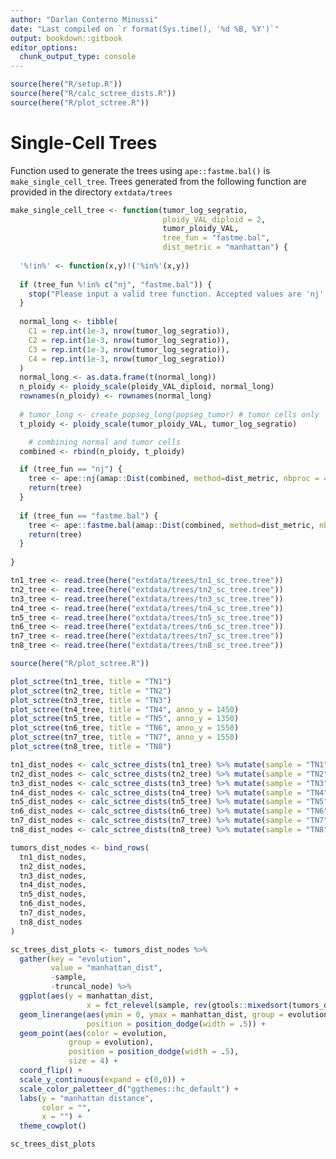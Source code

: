 ```yaml
---
author: "Darlan Conterno Minussi"
date: "Last compiled on `r format(Sys.time(), '%d %B, %Y')`"
output: bookdown::gitbook
editor_options: 
  chunk_output_type: console
---
```


```r
source(here("R/setup.R"))
source(here("R/calc_sctree_dists.R"))
source(here("R/plot_sctree.R"))
```


# Single-Cell Trees

Function used to generate the trees using `ape::fastme.bal()` is `make_single_cell_tree`. Trees generated from the following function are provided in the directory `extdata/trees`


```r
make_single_cell_tree <- function(tumor_log_segratio,
                                  ploidy_VAL_diploid = 2,
                                  tumor_ploidy_VAL,
                                  tree_fun = "fastme.bal",
                                  dist_metric = "manhattan") {
  
  '%!in%' <- function(x,y)!('%in%'(x,y))
  
  if (tree_fun %!in% c("nj", "fastme.bal")) {
    stop("Please input a valid tree function. Accepted values are 'nj' or 'fastme.bal'")
  }
  
  normal_long <- tibble(
    C1 = rep.int(1e-3, nrow(tumor_log_segratio)),
    C2 = rep.int(1e-3, nrow(tumor_log_segratio)),
    C3 = rep.int(1e-3, nrow(tumor_log_segratio)),
    C4 = rep.int(1e-3, nrow(tumor_log_segratio))
  )
  normal_long <- as.data.frame(t(normal_long))
  n_ploidy <- ploidy_scale(ploidy_VAL_diploid, normal_long)
  rownames(n_ploidy) <- rownames(normal_long)
  
  # tumor_long <- create_popseg_long(popseg_tumor) # tumor cells only
  t_ploidy <- ploidy_scale(tumor_ploidy_VAL, tumor_log_segratio)

    # combining normal and tumor cells
  combined <- rbind(n_ploidy, t_ploidy)

  if (tree_fun == "nj") {
    tree <- ape::nj(amap::Dist(combined, method=dist_metric, nbproc = 40))
    return(tree)
  }
  
  if (tree_fun == "fastme.bal") {
    tree <- ape::fastme.bal(amap::Dist(combined, method=dist_metric, nbproc = 40))
    return(tree)
  } 
  
}
```

```r
tn1_tree <- read.tree(here("extdata/trees/tn1_sc_tree.tree"))
tn2_tree <- read.tree(here("extdata/trees/tn2_sc_tree.tree"))
tn3_tree <- read.tree(here("extdata/trees/tn3_sc_tree.tree"))
tn4_tree <- read.tree(here("extdata/trees/tn4_sc_tree.tree"))
tn5_tree <- read.tree(here("extdata/trees/tn5_sc_tree.tree"))
tn6_tree <- read.tree(here("extdata/trees/tn6_sc_tree.tree"))
tn7_tree <- read.tree(here("extdata/trees/tn7_sc_tree.tree"))
tn8_tree <- read.tree(here("extdata/trees/tn8_sc_tree.tree"))
```

```r
source(here("R/plot_sctree.R"))

plot_sctree(tn1_tree, title = "TN1")
plot_sctree(tn2_tree, title = "TN2")
plot_sctree(tn3_tree, title = "TN3")
plot_sctree(tn4_tree, title = "TN4", anno_y = 1450)
plot_sctree(tn5_tree, title = "TN5", anno_y = 1350)
plot_sctree(tn6_tree, title = "TN6", anno_y = 1550)
plot_sctree(tn7_tree, title = "TN7", anno_y = 1550)
plot_sctree(tn8_tree, title = "TN8")
```

```r
tn1_dist_nodes <- calc_sctree_dists(tn1_tree) %>% mutate(sample = "TN1") 
tn2_dist_nodes <- calc_sctree_dists(tn2_tree) %>% mutate(sample = "TN2")
tn3_dist_nodes <- calc_sctree_dists(tn3_tree) %>% mutate(sample = "TN3")
tn4_dist_nodes <- calc_sctree_dists(tn4_tree) %>% mutate(sample = "TN4")
tn5_dist_nodes <- calc_sctree_dists(tn5_tree) %>% mutate(sample = "TN5")
tn6_dist_nodes <- calc_sctree_dists(tn6_tree) %>% mutate(sample = "TN6")
tn7_dist_nodes <- calc_sctree_dists(tn7_tree) %>% mutate(sample = "TN7")
tn8_dist_nodes <- calc_sctree_dists(tn8_tree) %>% mutate(sample = "TN8")

tumors_dist_nodes <- bind_rows(
  tn1_dist_nodes,
  tn2_dist_nodes,
  tn3_dist_nodes,
  tn4_dist_nodes,
  tn5_dist_nodes,
  tn6_dist_nodes,
  tn7_dist_nodes,
  tn8_dist_nodes
)

sc_trees_dist_plots <- tumors_dist_nodes %>% 
  gather(key = "evolution",
         value = "manhattan_dist", 
         -sample,
         -truncal_node) %>% 
  ggplot(aes(y = manhattan_dist,
                 x = fct_relevel(sample, rev(gtools::mixedsort(tumors_dist_nodes$sample))))) +
  geom_linerange(aes(ymin = 0, ymax = manhattan_dist, group = evolution),
                 position = position_dodge(width = .5)) +
  geom_point(aes(color = evolution,
             group = evolution),
             position = position_dodge(width = .5),
             size = 4) +
  coord_flip() +
  scale_y_continuous(expand = c(0,0)) +
  scale_color_paletteer_d("ggthemes::hc_default") +
  labs(y = "manhattan distance",
       color = "",
       x = "") +
  theme_cowplot()

sc_trees_dist_plots
```

